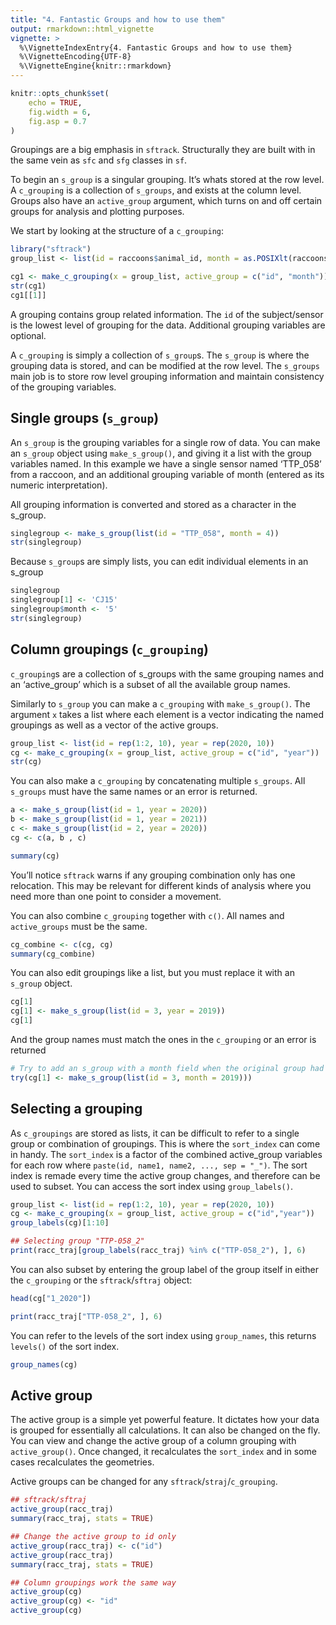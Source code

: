 ```yaml
---
title: "4. Fantastic Groups and how to use them"
output: rmarkdown::html_vignette
vignette: >
  %\VignetteIndexEntry{4. Fantastic Groups and how to use them}
  %\VignetteEncoding{UTF-8}
  %\VignetteEngine{knitr::rmarkdown}
---
```


```r
knitr::opts_chunk$set(
    echo = TRUE,
    fig.width = 6,
    fig.asp = 0.7
)

```


Groupings are a big emphasis in `sftrack`. Structurally they are built with in the same vein as `sfc` and `sfg` classes in `sf`. 

To begin an `s_group` is a singular grouping. It's whats stored at the row level. 
A `c_grouping` is a collection of `s_groups`, and exists at the column level. Groups also have an `active_group` argument, which turns on and off certain groups for analysis and plotting purposes.

We start by looking at the structure of a `c_grouping`:

```r
library("sftrack")
group_list <- list(id = raccoons$animal_id, month = as.POSIXlt(raccoons$timestamp)$mon + 1)

cg1 <- make_c_grouping(x = group_list, active_group = c("id", "month"))
str(cg1)
cg1[[1]]

```

A grouping contains group related information. The `id` of the subject/sensor is the lowest level of grouping for the data. Additional grouping variables are optional. 

A `c_grouping` is simply a collection of `s_group`s. The `s_group` is where the grouping data is stored, and can be modified at the row level. The `s_groups` main job is to store row level grouping information and maintain consistency of the grouping variables.


## Single groups (`s_group`) 

An `s_group` is the grouping variables for a single row of data. You can make an `s_group` object using `make_s_group()`, and giving it a list with the group variables named. In this example we have a single sensor named 'TTP_058' from a raccoon, and an additional grouping variable of month (entered as its numeric interpretation).

All grouping information is converted and stored as a character in the s_group.

```r
singlegroup <- make_s_group(list(id = "TTP_058", month = 4))
str(singlegroup)

```

Because `s_group`s are simply lists, you can edit individual elements in an s_group

```r
singlegroup 
singlegroup[1] <- 'CJ15'
singlegroup$month <- '5'
str(singlegroup)

```


## Column groupings (`c_grouping`)

`c_grouping`s are a collection of s_groups with the same grouping names and an 'active_group' which is a subset of all the available group names.

Similarly to `s_group` you can make a `c_grouping` with `make_s_group()`. The argument `x` takes a list where each element is a vector indicating the named groupings as well as a vector of the active groups.

```r
group_list <- list(id = rep(1:2, 10), year = rep(2020, 10))
cg <- make_c_grouping(x = group_list, active_group = c("id", "year"))
str(cg)

```

You can also make a `c_grouping` by concatenating multiple `s_groups`. All `s_groups` must have the same names or an error is returned.

```r
a <- make_s_group(list(id = 1, year = 2020))
b <- make_s_group(list(id = 1, year = 2021))
c <- make_s_group(list(id = 2, year = 2020))
cg <- c(a, b , c)

summary(cg)

```
You'll notice `sftrack` warns if any grouping combination only has one relocation. This may be relevant for different kinds of analysis where you need more than one point to consider a movement. 

You can also combine `c_grouping` together with `c()`. All names and `active_groups` must be the same.

```r
cg_combine <- c(cg, cg)
summary(cg_combine)

```

You can also edit groupings like a list, but you must replace it with an `s_group` object.

```r
cg[1]
cg[1] <- make_s_group(list(id = 3, year = 2019))
cg[1]

```

And the group names must match the ones in the `c_grouping` or an error is returned

```r
# Try to add an s_group with a month field when the original group had year instead 
try(cg[1] <- make_s_group(list(id = 3, month = 2019)))

```


## Selecting a grouping

As `c_groupings` are stored as lists, it can be difficult to refer to
a single group or combination of groupings. This is where the
`sort_index` can come in handy. The `sort_index` is a factor of the
combined active_group variables for each row where 
`paste(id, name1, name2, ..., sep = "_")`. The sort index is remade every time the active group changes, and therefore can be used to subset. You can access the sort index using `group_labels()`. 

```r
group_list <- list(id = rep(1:2, 10), year = rep(2020, 10))
cg <- make_c_grouping(x = group_list, active_group = c("id","year"))
group_labels(cg)[1:10]

## Selecting group "TTP-058_2"
print(racc_traj[group_labels(racc_traj) %in% c("TTP-058_2"), ], 6)

```

You can also subset by entering the group label of the group itself in either the `c_grouping` or the `sftrack`/`sftraj` object:

```r
head(cg["1_2020"])

print(racc_traj["TTP-058_2", ], 6)

```

You can refer to the levels of the sort index using `group_names`, this returns `levels()` of the sort index.

```r
group_names(cg)

```


## Active group 

The active group is a simple yet powerful feature. It dictates how your data is grouped for essentially all calculations. It can also be changed on the fly. You can view and change the active group of a column grouping with `active_group()`. Once changed, it recalculates the `sort_index` and in some cases recalculates the geometries.

Active groups can be changed for any `sftrack`/`straj`/`c_grouping`.

```r
## sftrack/sftraj
active_group(racc_traj)
summary(racc_traj, stats = TRUE)

## Change the active group to id only
active_group(racc_traj) <- c("id")
active_group(racc_traj)
summary(racc_traj, stats = TRUE)

## Column groupings work the same way
active_group(cg)
active_group(cg) <- "id"
active_group(cg)

```
